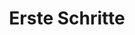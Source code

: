 ---
source-updated-at: 2025-05-16T04:52:11.000Z
translation-updated-at: 2025-06-06T17:16:08.090Z
title: Erste Schritte
description: Erfahren Sie, wie Sie Full-Stack-Webanwendungen mit Next.js erstellen können.
---